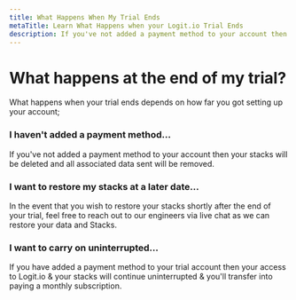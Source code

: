 ```yaml
---
title: What Happens When My Trial Ends
metaTitle: Learn What Happens when your Logit.io Trial Ends
description: If you've not added a payment method to your account then your stacks will be deleted and all associated data sent will be removed.
---
```


# What happens at the end of my trial?

What happens when your trial ends depends on how 
far you got setting up your account;

### I haven't added a payment method...

If you've not added a payment method to your account then your stacks 
will be deleted and all associated data sent will be removed.

### I want to restore my stacks at a later date...

In the event that you wish to restore your stacks shortly after the end 
of your trial, feel free to reach out to our engineers via live chat as 
we can restore your data and Stacks.

### I want to carry on uninterrupted...

If you have added a payment method to your trial account then your access to 
Logit.io & your stacks will continue uninterrupted & you'll 
transfer into paying a monthly subscription.